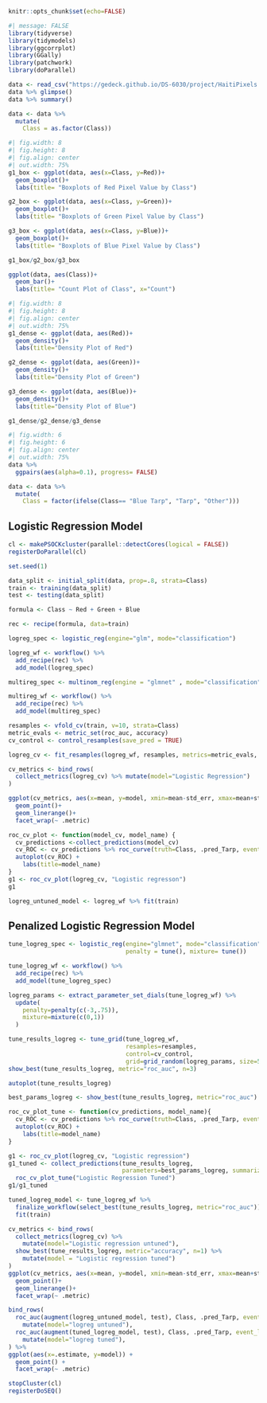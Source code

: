 ```{r hide-code, include=FALSE}
knitr::opts_chunk$set(echo=FALSE)
```


```{r load-packages}
#| message: FALSE
library(tidyverse)
library(tidymodels)
library(ggcorrplot)
library(GGally)
library(patchwork)
library(doParallel)
```

```{r load_data}

data <- read_csv("https://gedeck.github.io/DS-6030/project/HaitiPixels.csv")
data %>% glimpse()
data %>% summary()
```

```{r transform-data}

data <- data %>% 
  mutate(
    Class = as.factor(Class))

```

```{r EDA_Boxplots}
#| fig.width: 8
#| fig.height: 8
#| fig.align: center
#| out.width: 75%
g1_box <- ggplot(data, aes(x=Class, y=Red))+
  geom_boxplot()+
  labs(title= "Boxplots of Red Pixel Value by Class")

g2_box <- ggplot(data, aes(x=Class, y=Green))+
  geom_boxplot()+
  labs(title= "Boxplots of Green Pixel Value by Class")

g3_box <- ggplot(data, aes(x=Class, y=Blue))+
  geom_boxplot()+
  labs(title= "Boxplots of Blue Pixel Value by Class")

g1_box/g2_box/g3_box

```

```{r EDA_Countplot_Class}

ggplot(data, aes(Class))+
  geom_bar()+
  labs(title= "Count Plot of Class", x="Count")

```

```{r EDA_Density}
#| fig.width: 8
#| fig.height: 8
#| fig.align: center
#| out.width: 75%
g1_dense <- ggplot(data, aes(Red))+
  geom_density()+
  labs(title="Density Plot of Red")

g2_dense <- ggplot(data, aes(Green))+
  geom_density()+
  labs(title="Density Plot of Green")

g3_dense <- ggplot(data, aes(Blue))+
  geom_density()+
  labs(title="Density Plot of Blue")

g1_dense/g2_dense/g3_dense
```


```{r EDA_Corrplot}
#| fig.width: 6
#| fig.height: 6
#| fig.align: center
#| out.width: 75%
data %>% 
  ggpairs(aes(alpha=0.1), progress= FALSE)

```

```{r}
data <- data %>% 
  mutate(
    Class = factor(ifelse(Class== "Blue Tarp", "Tarp", "Other")))
```


## Logistic Regression Model

```{r Parallel_processing}
cl <- makePSOCKcluster(parallel::detectCores(logical = FALSE))
registerDoParallel(cl)
```

```{r Split_Model}
set.seed(1)

data_split <- initial_split(data, prop=.8, strata=Class)
train <- training(data_split)
test <- testing(data_split)

```

```{r Create_Model}

formula <- Class ~ Red + Green + Blue

rec <- recipe(formula, data=train)

logreg_spec <- logistic_reg(engine="glm", mode="classification")

logreg_wf <- workflow() %>% 
  add_recipe(rec) %>% 
  add_model(logreg_spec)

```

```{r Create_multinomial_model}

multireg_spec <- multinom_reg(engine = "glmnet" , mode="classification")

multireg_wf <- workflow() %>% 
  add_recipe(rec) %>% 
  add_model(multireg_spec)
```


```{r Cross_Validation}

resamples <- vfold_cv(train, v=10, strata=Class)
metric_evals <- metric_set(roc_auc, accuracy)
cv_control <- control_resamples(save_pred = TRUE)

logreg_cv <- fit_resamples(logreg_wf, resamples, metrics=metric_evals, control=cv_control)
```



```{r Metrics}

cv_metrics <- bind_rows(
  collect_metrics(logreg_cv) %>% mutate(model="Logistic Regression")
)

ggplot(cv_metrics, aes(x=mean, y=model, xmin=mean-std_err, xmax=mean+std_err))+
  geom_point()+
  geom_linerange()+
  facet_wrap(~ .metric)

```
```{r ROC_AUC_Curves}

roc_cv_plot <- function(model_cv, model_name) {
  cv_predictions <-collect_predictions(model_cv)
  cv_ROC <- cv_predictions %>% roc_curve(truth=Class, .pred_Tarp, event_level="second")
  autoplot(cv_ROC) +
    labs(title=model_name)
}
g1 <- roc_cv_plot(logreg_cv, "Logistic regresson")
g1

```

```{r fit_model_before_tuning}
logreg_untuned_model <- logreg_wf %>% fit(train)
```

## Penalized Logistic Regression Model


```{r Model_Tuning}

tune_logreg_spec <- logistic_reg(engine="glmnet", mode="classification",
                                 penalty = tune(), mixture= tune())

tune_logreg_wf <- workflow() %>% 
  add_recipe(rec) %>% 
  add_model(tune_logreg_spec)

logreg_params <- extract_parameter_set_dials(tune_logreg_wf) %>% 
  update(
    penalty=penalty(c(-3,.75)),
    mixture=mixture(c(0,1))
  )
```

```{r Cross_Validation_Tuned_Model}

tune_results_logreg <- tune_grid(tune_logreg_wf,
                                 resamples=resamples,
                                 control=cv_control,
                                 grid=grid_random(logreg_params, size=50))
show_best(tune_results_logreg, metric="roc_auc", n=3)
```

```{r plot_grid_results}
autoplot(tune_results_logreg)
```

```{r tuned_parameter_selection}

best_params_logreg <- show_best(tune_results_logreg, metric="roc_auc")

roc_cv_plot_tune <- function(cv_predictions, model_name){
  cv_ROC <- cv_predictions %>% roc_curve(truth=Class, .pred_Tarp, event_level="second")
  autoplot(cv_ROC) +
    labs(title=model_name)
}

g1 <- roc_cv_plot(logreg_cv, "Logistic regression")
g1_tuned <- collect_predictions(tune_results_logreg,
                                parameters=best_params_logreg, summarize=TRUE) %>% 
  roc_cv_plot_tune("Logistic Regression Tuned")
g1/g1_tuned
```

```{r Finalize_the_models}

tuned_logreg_model <- tune_logreg_wf %>% 
  finalize_workflow(select_best(tune_results_logreg, metric="roc_auc")) %>% 
  fit(train)

cv_metrics <- bind_rows(
  collect_metrics(logreg_cv) %>% 
    mutate(model="Logistic regression untuned"),
  show_best(tune_results_logreg, metric="accuracy", n=1) %>% 
    mutate(model = "Logistic regression tuned")
)
ggplot(cv_metrics, aes(x=mean, y=model, xmin=mean-std_err, xmax=mean+std_err))+
  geom_point()+
  geom_linerange()+
  facet_wrap(~ .metric)
```

```{r Final_ROC_AUC}

bind_rows(
  roc_auc(augment(logreg_untuned_model, test), Class, .pred_Tarp, event_level="second") %>%
    mutate(model="logreg untuned"),
  roc_auc(augment(tuned_logreg_model, test), Class, .pred_Tarp, event_level="second") %>%
    mutate(model="logreg tuned"),
) %>%
ggplot(aes(x=.estimate, y=model)) +
  geom_point() +
  facet_wrap(~ .metric)
```

```{r Stop_Parallel_Processing}
stopCluster(cl)
registerDoSEQ()
```
















```{r Parameter_Tuning}

```

```{r Model_Validation}

```

```{r Threshold_Selection}

```

```{r Model_Performance_Evaluation}

```

```{r ROC_AUC_Curves}

```

```{r Optimal_Model_Tuning_Parameters}

```

```{r ACC_TPR_FPR_Precision_at_Threshold}

```